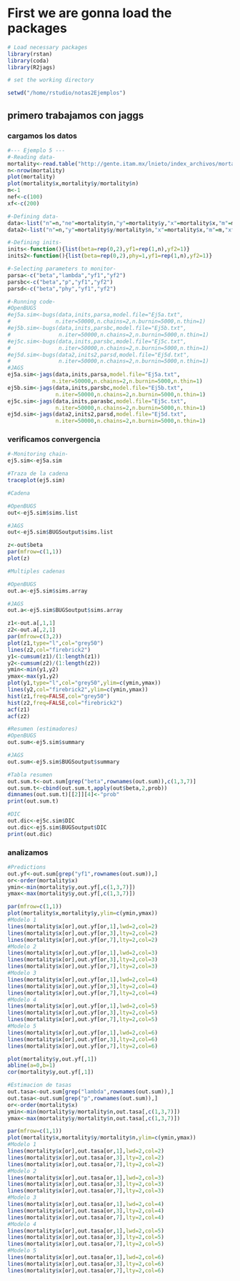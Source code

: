 # First we are gonna load the packages

```r
# Load necessary packages
library(rstan)
library(coda)
library(R2jags)

# set the working directory

setwd("/home/rstudio/notas2Ejemplos")
```

## primero trabajamos con jaggs

### cargamos los datos

```r
#--- Ejemplo 5 ---
#-Reading data-
mortality<-read.table("http://gente.itam.mx/lnieto/index_archivos/mortality.txt",header=TRUE)
n<-nrow(mortality)
plot(mortality)
plot(mortality$x,mortality$y/mortality$n)
m<-1
nef<-c(100)
xf<-c(200)

#-Defining data-
data<-list("n"=n,"ne"=mortality$n,"y"=mortality$y,"x"=mortality$x,"m"=m,"nef"=nef,"xf"=xf)
data2<-list("n"=n,"y"=mortality$y/mortality$n,"x"=mortality$x,"m"=m,"xf"=xf)

#-Defining inits-
inits<-function(){list(beta=rep(0,2),yf1=rep(1,n),yf2=1)}
inits2<-function(){list(beta=rep(0,2),phy=1,yf1=rep(1,n),yf2=1)}

#-Selecting parameters to monitor-
parsa<-c("beta","lambda","yf1","yf2")
parsbc<-c("beta","p","yf1","yf2")
parsd<-c("beta","phy","yf1","yf2")

#-Running code-
#OpenBUGS
#ej5a.sim<-bugs(data,inits,parsa,model.file="Ej5a.txt",
#              n.iter=50000,n.chains=2,n.burnin=5000,n.thin=1)
#ej5b.sim<-bugs(data,inits,parsbc,model.file="Ej5b.txt",
#               n.iter=50000,n.chains=2,n.burnin=5000,n.thin=1)
#ej5c.sim<-bugs(data,inits,parsbc,model.file="Ej5c.txt",
#               n.iter=50000,n.chains=2,n.burnin=5000,n.thin=1)
#ej5d.sim<-bugs(data2,inits2,parsd,model.file="Ej5d.txt",
#               n.iter=50000,n.chains=2,n.burnin=5000,n.thin=1)
#JAGS
ej5a.sim<-jags(data,inits,parsa,model.file="Ej5a.txt",
              n.iter=50000,n.chains=2,n.burnin=5000,n.thin=1)
ej5b.sim<-jags(data,inits,parsbc,model.file="Ej5b.txt",
               n.iter=50000,n.chains=2,n.burnin=5000,n.thin=1)
ej5c.sim<-jags(data,inits,parasbc,model.file="Ej5c.txt",
               n.iter=50000,n.chains=2,n.burnin=5000,n.thin=1)
ej5d.sim<-jags(data2,inits2,parsd,model.file="Ej5d.txt",
               n.iter=50000,n.chains=2,n.burnin=5000,n.thin=1)


```

### verificamos convergencia
```r
#-Monitoring chain-
ej5.sim<-ej5a.sim

#Traza de la cadena
traceplot(ej5.sim)

#Cadena

#OpenBUGS
out<-ej5.sim$sims.list

#JAGS
out<-ej5.sim$BUGSoutput$sims.list

z<-out$beta
par(mfrow=c(1,1))
plot(z)

#Multiples cadenas

#OpenBUGS
out.a<-ej5.sim$sims.array

#JAGS
out.a<-ej5.sim$BUGSoutput$sims.array

z1<-out.a[,1,1]
z2<-out.a[,2,1]
par(mfrow=c(3,2))
plot(z1,type="l",col="grey50")
lines(z2,col="firebrick2")
y1<-cumsum(z1)/(1:length(z1))
y2<-cumsum(z2)/(1:length(z2))
ymin<-min(y1,y2)
ymax<-max(y1,y2)
plot(y1,type="l",col="grey50",ylim=c(ymin,ymax))
lines(y2,col="firebrick2",ylim=c(ymin,ymax))
hist(z1,freq=FALSE,col="grey50")
hist(z2,freq=FALSE,col="firebrick2")
acf(z1)
acf(z2)

#Resumen (estimadores)
#OpenBUGS
out.sum<-ej5.sim$summary

#JAGS
out.sum<-ej5.sim$BUGSoutput$summary

#Tabla resumen
out.sum.t<-out.sum[grep("beta",rownames(out.sum)),c(1,3,7)]
out.sum.t<-cbind(out.sum.t,apply(out$beta,2,prob))
dimnames(out.sum.t)[[2]][4]<-"prob"
print(out.sum.t)

#DIC
out.dic<-ej5c.sim$DIC
out.dic<-ej5.sim$BUGSoutput$DIC
print(out.dic)


```


### analizamos

```r
#Predictions
out.yf<-out.sum[grep("yf1",rownames(out.sum)),]
or<-order(mortality$x)
ymin<-min(mortality$y,out.yf[,c(1,3,7)])
ymax<-max(mortality$y,out.yf[,c(1,3,7)])

par(mfrow=c(1,1))
plot(mortality$x,mortality$y,ylim=c(ymin,ymax))
#Modelo 1
lines(mortality$x[or],out.yf[or,1],lwd=2,col=2)
lines(mortality$x[or],out.yf[or,3],lty=2,col=2)
lines(mortality$x[or],out.yf[or,7],lty=2,col=2)
#Modelo 2
lines(mortality$x[or],out.yf[or,1],lwd=2,col=3)
lines(mortality$x[or],out.yf[or,3],lty=2,col=3)
lines(mortality$x[or],out.yf[or,7],lty=2,col=3)
#Modelo 3
lines(mortality$x[or],out.yf[or,1],lwd=2,col=4)
lines(mortality$x[or],out.yf[or,3],lty=2,col=4)
lines(mortality$x[or],out.yf[or,7],lty=2,col=4)
#Modelo 4
lines(mortality$x[or],out.yf[or,1],lwd=2,col=5)
lines(mortality$x[or],out.yf[or,3],lty=2,col=5)
lines(mortality$x[or],out.yf[or,7],lty=2,col=5)
#Modelo 5
lines(mortality$x[or],out.yf[or,1],lwd=2,col=6)
lines(mortality$x[or],out.yf[or,3],lty=2,col=6)
lines(mortality$x[or],out.yf[or,7],lty=2,col=6)

plot(mortality$y,out.yf[,1])
abline(a=0,b=1)
cor(mortality$y,out.yf[,1])

#Estimacion de tasas
out.tasa<-out.sum[grep("lambda",rownames(out.sum)),]
out.tasa<-out.sum[grep("p",rownames(out.sum)),]
or<-order(mortality$x)
ymin<-min(mortality$y/mortality$n,out.tasa[,c(1,3,7)])
ymax<-max(mortality$y/mortality$n,out.tasa[,c(1,3,7)])

par(mfrow=c(1,1))
plot(mortality$x,mortality$y/mortality$n,ylim=c(ymin,ymax))
#Modelo 1
lines(mortality$x[or],out.tasa[or,1],lwd=2,col=2)
lines(mortality$x[or],out.tasa[or,3],lty=2,col=2)
lines(mortality$x[or],out.tasa[or,7],lty=2,col=2)
#Modelo 2
lines(mortality$x[or],out.tasa[or,1],lwd=2,col=3)
lines(mortality$x[or],out.tasa[or,3],lty=2,col=3)
lines(mortality$x[or],out.tasa[or,7],lty=2,col=3)
#Modelo 3
lines(mortality$x[or],out.tasa[or,1],lwd=2,col=4)
lines(mortality$x[or],out.tasa[or,3],lty=2,col=4)
lines(mortality$x[or],out.tasa[or,7],lty=2,col=4)
#Modelo 4
lines(mortality$x[or],out.tasa[or,1],lwd=2,col=5)
lines(mortality$x[or],out.tasa[or,3],lty=2,col=5)
lines(mortality$x[or],out.tasa[or,7],lty=2,col=5)
#Modelo 5
lines(mortality$x[or],out.tasa[or,1],lwd=2,col=6)
lines(mortality$x[or],out.tasa[or,3],lty=2,col=6)
lines(mortality$x[or],out.tasa[or,7],lty=2,col=6)

```